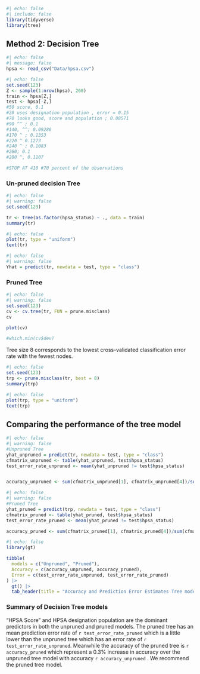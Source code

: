 ```r
#| echo: false
#| include: false
library(tidyverse)
library(tree)
```

## Method 2: Decision Tree 

```r
#| echo: false
#| message: false
hpsa <- read_csv("Data/hpsa.csv")
```

```r
#| echo: false
set.seed(123)
Z <- sample(1:nrow(hpsa), 260)
train <- hpsa[Z,]
test <- hpsa[-Z,]
#50 score, 0.1
#20 uses designation population , error = 0.15
#70 looks good, score and population ; 0.08571
#90 ^^ ; 0.1
#140, ^^; 0.09286
#170 ^ ; 0.1353
#220 ^ 0.1273
#240 ^ ; 0.1083
#260; 0.1
#280 ^, 0.1107

#STOP AT 410 #70 percent of the observations

```

### Un-pruned decision Tree 

```r
#| echo: false
#| warning: false
set.seed(123)

tr <- tree(as.factor(hpsa_status) ~ ., data = train)
summary(tr)
```

```r
#| echo: false
plot(tr, type = "uniform")
text(tr)
```

```r
#| echo: false
#| warning: false
Yhat = predict(tr, newdata = test, type = "class")
```

### Pruned Tree

```r
#| echo: false
#| warning: false
set.seed(123)
cv <- cv.tree(tr, FUN = prune.misclass)
cv
```

```r
plot(cv)
```

```r
#which.min(cv$dev)
```

Tree size 8 corresponds to the lowest cross-validated classification error rate with the fewest nodes.

```r
#| echo: false
set.seed(123)
trp <- prune.misclass(tr, best = 8)
summary(trp)
```

```r
#| echo: false
plot(trp, type = "uniform")
text(trp)
```

## Comparing the performance of the tree model

```r
#| echo: false
#| warning: false
#Unpruned Tree
yhat_unpruned = predict(tr, newdata = test, type = "class")
cfmatrix_unpruned <- table(yhat_unpruned, test$hpsa_status)
test_error_rate_unpruned <- mean(yhat_unpruned != test$hpsa_status)


accuracy_unpruned <- sum(cfmatrix_unpruned[1], cfmatrix_unpruned[4])/sum(cfmatrix_unpruned)
```

```r
#| echo: false
#| warning: false
#Pruned Tree
yhat_pruned = predict(trp, newdata = test, type = "class")
cfmatrix_pruned <- table(yhat_pruned, test$hpsa_status)
test_error_rate_pruned <- mean(yhat_pruned != test$hpsa_status)

accuracy_pruned <- sum(cfmatrix_pruned[1], cfmatrix_pruned[4])/sum(cfmatrix_pruned)
```

```r
#| echo: false
library(gt)

tibble(
  models = c("Unpruned", "Pruned"),
  Accuracy = c(accuracy_unpruned, accuracy_pruned),
  Error = c(test_error_rate_unpruned, test_error_rate_pruned)
) |>
  gt() |>
  tab_header(title = "Accuracy and Prediction Error Estimates Tree models")
```

### Summary of Decision Tree models

"HPSA Score" and HPSA designation population are the dominant predictors in both the unpruned and pruned models.
The pruned tree has an mean prediction error rate of `r test_error_rate_pruned` which is a little lower than the unpruned tree which has an error rate of `r test_error_rate_unpruned`.
Meanwhile the accuracy of the pruned tree is `r accuracy_pruned` which represent a 0.3% increase in accuracy over the unpruned tree model with accuracy `r accuracy_unpruned` .
We recommend the pruned tree model.
